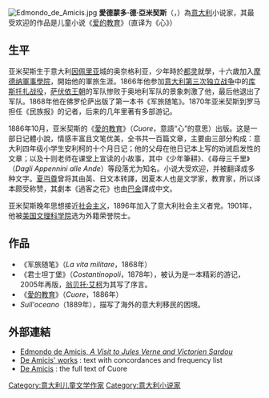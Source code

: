 [[File:Edmondo_de_Amicis.jpg|thumb]]
'''愛德蒙多·德·亞米契斯'''（{{lang-it|Edmondo De Amicis}}，{{Bd|1846年|10月21日|1908年|3月11日}}）為[[意大利|意大利]]小说家，其最受欢迎的作品是儿童小说《[[爱的教育|爱的教育]]》（直译为《心》）

== 生平 ==
亚米契斯生于意大利[[因佩里亚|因佩里亚]]城的奥奈格利亚，少年時於[[都灵|都灵]]就學，十六歲加入[[摩德纳軍事學院|摩德纳軍事學院]]，開始他的軍旅生涯。1866年他参加[[意大利第三次独立战争|意大利第三次独立战争]]中的[[库斯托扎战役|库斯托扎战役]]，[[萨伏依王朝|萨伏依王朝]]的军队惨败于奥地利军队的景象刺激了他，最后他退出了军队。1868年他在佛罗伦萨出版了第一本书《军旅随笔》。1870年亚米契斯到罗马担任《民族报》的记者，后来的几年里著有多部游记。

1886年10月，亚米契斯的《[[愛的教育|愛的教育]]》（''Cuore''，意語“心”的意思）出版。这是一部日记體小說，情感丰富且文笔优美，全书共一百篇文章，主要由三部分构成：意大利四年级小学生安利柯的十个月日记；他的父母在他日记本上写的劝诫启发性的文章；以及十则老师在课堂上宣读的小故事，其中《少年筆耕》、《尋母三千里》（''Dagli Appennini alle Ande''）等段落尤为知名。小说大受欢迎，并被翻译成多种文字。[[夏丏尊|夏丏尊]]曾将其由英、日文本转譯，因夏本人也是文学家，教育家，所以译本颇受称赞，其劇本《過客之花》也由[[巴金|巴金]]譯成中文。

亚米契斯晚年思想接近[[社会主义|社会主义]]，1896年加入了意大利社会主义者党。1901年，他被[[美国文理科学院|美国文理科学院]]选为外籍荣誉院士。

== 作品 ==
*《军旅随笔》（''La vita militare''，1868年）
*《君士坦丁堡》（''Costantinopoli''，1878年），被认为是一本精彩的游记，2005年再版，[[翁贝托·艾柯|翁贝托·艾柯]]为其写了序言。
*《[[愛的教育|愛的教育]]》（''Cuore''，1886年）
*''Sull'oceano''（1889年），描写了海外的意大利移民的困境。

== 外部連結 ==
* [http://jv.gilead.org.il/evans/De_Amicis_interview_with_JV.html Edmondo de Amicis, ''A Visit to Jules Verne and Victorien Sardou''] {{Wayback|url=http://jv.gilead.org.il/evans/De_Amicis_interview_with_JV.html |date=20080419050810 }}
* [http://www.intratext.com/Catalogo/Autori/AUT133.HTM De Amicis' works] {{Wayback|url=http://www.intratext.com/Catalogo/Autori/AUT133.HTM |date=20080929144419 }}: text with concordances and frequency list
* [http://xoomer.alice.it/ildeamicis/index.html De Amicis] {{Wayback|url=http://xoomer.alice.it/ildeamicis/index.html |date=20080516084539 }}: the full text of Cuore

{{Authority control}}

{{DEFAULTSORT:De Amicis, Edmondo}}
[[Category:意大利儿童文学作家|Category:意大利儿童文学作家]]
[[Category:意大利小说家|Category:意大利小说家]]
